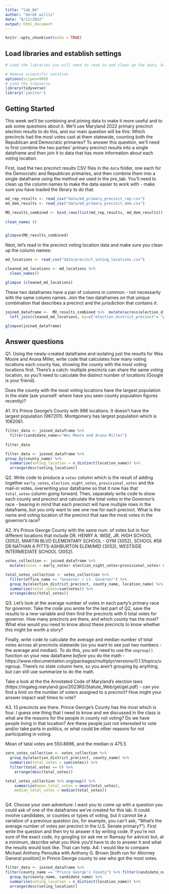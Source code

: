 ```yaml
---
title: "lab_04"
author: "derek willis"
date: "8/11/2022"
output: html_document
---
```


```r
knitr::opts_chunk$set(echo = TRUE)
```

## Load libraries and establish settings
```r
# Load the libraries you will need to read in and clean up the data, knowing that you can go back and add a library and re-run this block after you get a look at the dataframes.

# Remove scientific notation
options(scipen=999)
# Load the tidyverse   
library(tidyverse)
library('janitor')
```

## Getting Started

This week we'll be combining and joining data to make it more useful and to ask some questions about it. We'll use Maryland 2022 primary precinct election results to do this, and our main question will be this: Which precincts had the most votes cast at them statewide, counting both the Republican and Democratic primaries? To answer this question, we'll need to first combine the two parties' primary precinct results into a single dataframe and then join it to data that has more information about each voting location.

First, load the two precinct results CSV files in the `data` folder, one each for the Democratic and Republican primaries, and then combine them into a single dataframe using the method we used in the pre_lab. You'll need to clean up the column names to make the data easier to work with - make sure you have loaded the library to do that.

```r
md_rep_results <- read_csv("data/md_primary_precinct_rep.csv")
md_dem_results <- read_csv("data/md_primary_precinct_dem.csv")

MD_results_combined <- bind_rows(list(md_rep_results, md_dem_results)) %>% 
 
clean_names () 


glimpse(MD_results_combined)
```

Next, let's read in the precinct voting location data and make sure you clean up the column names:

```r
md_locations <- read_csv("data/precinct_voting_locations.csv")

cleaned_md_locations <- md_locations %>% 
  clean_names() 

glimpse (cleaned_md_locations)
```
These two dataframes have a pair of columns in common - not necessarily with the same column names. Join the two dataframes on that unique combination that describes a precinct and the jurisdiction that contains it:


```r
joined_dataframe <-  MD_results_combined %>%  mutate(across(election_district_precinct, as.character)) %>% 
  left_join(cleaned_md_locations, by=c("election_district_precinct"= "precinct_code", "county"= "county_code"))

glimpse(joined_dataframe)
```
 
## Answer questions

Q1. Using the newly-created dataframe and isolating just the results for Wes Moore and Aruna Miller, write code that calculates how many voting locations each county has, showing the county with the most voting locations first. There's a catch: multiple precincts can share the same voting location, so you'll need to calculate the distinct number of locations (Google is your friend).

Does the county with the most voting locations have the largest population in the state (ask yourself: where have you seen county population figures recently)?

A1. It's Prince George's County with 996 locations. It doesn't have the largest population (967201). Montgomery has largest population which is 1062061. 

```r
filter_data <- joined_dataframe %>% 
  filter(candidate_name=="Wes Moore and Aruna Miller")
  
filter_data
```
```r
filter_data <- joined_dataframe %>% 
group_by(county_name) %>%
  summarise(voting_location = n_distinct(location_name)) %>%
  arrange(desc(voting_location))
```

Q2. Write code to produce a `votes` column which is the result of adding together `early_votes`, `election_night_votes`, `provisional_votes` and the mail-in votes, overwriting your dataframe so that it now has that `total_votes` column going forward. Then, separately write code to show each county and precinct and calculate the total votes in the Governor's race - bearing in mind that each precinct will have multiple rows in the dataframe, but you only want to see one row for each precinct. What is the name and voting location of the precinct that saw the most votes in the governor's race? 

A2. It's Prince George County with the same num. of votes but in four different locations that include DR. HENRY A. WISE, JR. HIGH SCHOOL (3052), MARTIN BLVD ELEMENTARY SCHOOL - GYM (3052), SCHOOL #58  DR NATHAN A PITTS-ASHBURTON ELEM/MID (3052), WESTSIDE INTERMEDIATE SCHOOL (3052).

```r
votes_collection <- joined_dataframe %>%  
  mutate(votes = early_votes+ election_night_votes+provisional_votes+ mail_in_ballot_1_votes+mail_in_ballot_1_votes) 
```
```r
total_votes_collection <- votes_collection %>% 
  filter(office_name == "Governor / Lt. Governor") %>% 
  group_by(election_district_precinct, county_name, location_name) %>% 
  summarise(total_votes=sum(votes)) %>% 
  arrange(desc(total_votes))
```

Q3. Let's look at the average number of votes in each party's primary race for governor. Take the code you wrote for the last part of Q2, save the results to a new variable and then find the precincts with 0 total votes for governor. How many precincts are there, and which county has the most? What else would you need to know about these precincts to know whether this might be worth a story?

Finally, write code to calculate the average and median number of total votes across all precincts statewide (so you want to see just two numbers - the average and median). To do this, you will need to use the `ungroup()` function on your new dataframe _before_ you do the math - https://www.rdocumentation.org/packages/multiplyr/versions/0.1.1/topics/ungroup. There's no state column here, so you aren't grouping by anything, but can still use summarize to do the math.

Take a look at the the Annotated Code of Maryland's election laws (https://mgaleg.maryland.gov/2023RS/Statute_Web/gel/gel.pdf) - can you find a limit on the number of voters assigned to a precinct? How might your answer impact wait times to vote?

A3. 13 precincts are there. Prince George's County has the most which is four. I guess one thing that I need to know and we discussed in the class is what are the reasons for the people in county not voting? Do we have people living in that location? Are these people just not interested to vote and/or take parts in politics, or what could be other reasons for not participating in voting. 

Mean of tatal votes are 550.8896, and the median is 475.5	

```r
zero_votes_collection <- votes_collection %>% 
  group_by(election_district_precinct, county_name) %>% 
  summarise(total_votes = sum(votes)) %>% 
  filter(total_votes == 0) %>% 
    arrange(desc(total_votes))
```
```r
total_votes_collection %>% ungroup() %>% 
    summarize(mean_total_votes = mean(total_votes),
    median_total_votes = median(total_votes)) 
  
```

Q4. Choose your own adventure: I want you to come up with a question you could ask of one of the dataframes we've created for this lab. It could involve candidates, or counties or types of voting, but it cannot be a variation of a previous question (so, for example, you can't ask, "What's the average number of votes per precinct in the U.S. Senate primary?"). First write the question and then try to answer it by writing code. If you're not sure of the exact code, try googling (or ask me or Ramsay for advice) but, at a minimum, describe what you think you'd have to do to answer it and what the results would look like. That can help.
A4: I would like to compare Michael Anthony Peroutka with Anthony G. Brown [both run for Attorney General position] in Prince George county to see who got the most votes.

```r
filter_data <- joined_dataframe %>% 
filter(county_name == "Prince George's County") %>% filter(candidate_name == "Michael Anthony Peroutka"| candidate_name== "Anthony G. Brown") %>% 
  group_by(county_name, candidate_name) %>%
  summarise(voting_location = n_distinct(location_name)) %>%
  arrange(desc(voting_location))

```

